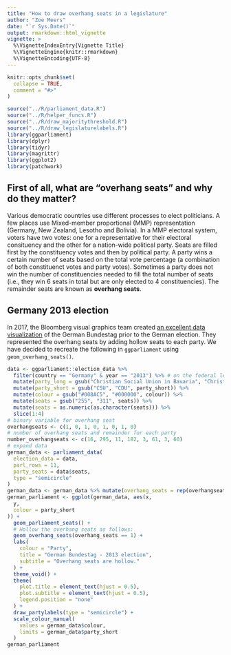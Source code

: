 ```yaml
---
title: "How to draw overhang seats in a legislature"
author: "Zoe Meers"
date: "`r Sys.Date()`"
output: rmarkdown::html_vignette
vignette: >
  %\VignetteIndexEntry{Vignette Title}
  %\VignetteEngine{knitr::rmarkdown}
  %\VignetteEncoding{UTF-8}
---
```


```r
knitr::opts_chunk$set(
  collapse = TRUE,
  comment = "#>"
)

source("../R/parliament_data.R")
source("../R/helper_funcs.R")
source("../R/draw_majoritythreshold.R")
source("../R/draw_legislaturelabels.R")
library(ggparliament)
library(dplyr)
library(tidyr)
library(magrittr)
library(ggplot2)
library(patchwork)
```

## First of all, what are "overhang seats" and why do they matter?

Various democratic countries use different processes to elect politicians. A few places use Mixed-member proportional (MMP) representation (Germany, New Zealand, Lesotho and Bolivia). In a MMP electoral system, voters have two votes: one for a representative for their electoral consituency and the other for a nation-wide political party. Seats are filled first by the constituency votes and then by political party. A party wins a certain number of seats based on the total vote percentage (a combination of both constituenct votes and party votes). Sometimes a party does not win the number of constituencies needed to fill the total number of seats (i.e., they win 6 seats in total but are only elected to 4 constituencies). The remainder seats are known as **overhang seats**. 


## Germany 2013 election

In 2017, the Bloomberg visual graphics team created [an excellent data visualization](https://www.bloomberg.com/graphics/2017-how-germany-forms-government/) of the German Bundestag prior to the German election. They represented the overhang seats by adding hollow seats to each party. We have decided to recreate the following in `ggparliament` using `geom_overhang_seats()`.

```r
data <- ggparliament::election_data %>%
  filter(country == "Germany" & year == "2013") %>% # on the federal level, CSU is a part of CDU
  mutate(party_long = gsub("Christian Social Union in Bavaria", "Christian Democratic Union", party_long)) %>%
  mutate(party_short = gsub("CSU", "CDU", party_short)) %>%
  mutate(colour = gsub("#008AC5", "#000000", colour)) %>%
  mutate(seats = gsub("255", "311", seats)) %>%
  mutate(seats = as.numeric(as.character(seats))) %>%
  slice(1:4)
# binary variable for overhang seat
overhangseats <- c(1, 0, 1, 0, 1, 0, 1, 0)
# number of overhang seats and remainder for each party
number_overhangseats <- c(16, 295, 11, 182, 3, 61, 3, 60)
# expand data
german_data <- parliament_data(
  election_data = data,
  parl_rows = 11,
  party_seats = data$seats,
  type = "semicircle"
)
german_data <- german_data %>% mutate(overhang_seats = rep(overhangseats, number_overhangseats))
german_parliament <- ggplot(german_data, aes(x,
  y,
  colour = party_short
)) +
  geom_parliament_seats() +
  # Hollow the overhang seats as follows:
  geom_overhang_seats(overhang_seats == 1) +
  labs(
    colour = "Party",
    title = "German Bundestag - 2013 election",
    subtitle = "Overhang seats are hollow."
  ) +
  theme_void() +
  theme(
    plot.title = element_text(hjust = 0.5),
    plot.subtitle = element_text(hjust = 0.5),
    legend.position = "none"
  ) +
  draw_partylabels(type = "semicircle") +
  scale_colour_manual(
    values = german_data$colour,
    limits = german_data$party_short
  )
german_parliament
```



